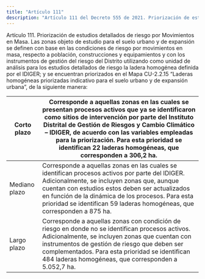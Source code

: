 ```yaml
---
title: "Artículo 111"
description: "Artículo 111 del Decreto 555 de 2021. Priorización de estudios detallados de riesgo por Movimientos en Masa."
---
```


Artículo 111. Priorización de estudios detallados de riesgo por Movimientos en Masa. Las zonas objeto de estudio para el suelo urbano y de expansión se definen con base en las condiciones de riesgo por movimientos en masa, respecto a población, construcciones y equipamientos y con los instrumentos de gestión del riesgo del Distrito utilizando como unidad de análisis para los estudios detallados de riesgo la ladera homogénea definida por el IDIGER; y se encuentran priorizados en el Mapa CU-2.2.15 “Laderas homogéneas priorizadas indicativo para el suelo urbano y de expansión urbana”, de la siguiente manera:
 

| Corto plazo | Corresponde a aquellas zonas en las cuales se presentan procesos activos que ya se identificaron como sitios de intervención por parte del Instituto Distrital de Gestión de Riesgos y Cambio Climático – IDIGER, de acuerdo con las variables empleadas para la priorización. Para esta prioridad se identifican 22 laderas homogéneas, que corresponden a 306,2 ha. |
| --- | --- |
| Mediano plazo | Corresponde a aquellas zonas en las cuales se identifican procesos activos por parte del IDIGER. Adicionalmente, se incluyen zonas que, aunque cuentan con estudios estos deben ser actualizados en función de la dinámica de los procesos. Para esta prioridad se identifican 59 laderas homogéneas, que corresponden a 875 ha. |
| Largo plazo | Corresponde a aquellas zonas con condición de riesgo en donde no se identifican procesos activos. Adicionalmente, se incluyen zonas que cuentan con instrumentos de gestión de riesgo que deben ser complementados. Para esta prioridad se identifican 484 laderas homogéneas, que corresponden a 5.052,7 ha. |